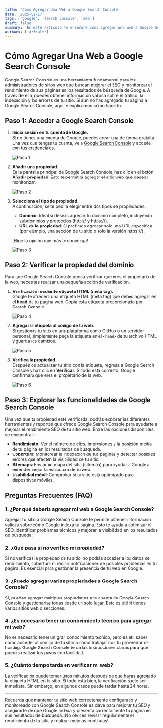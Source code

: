 ```yaml
---
title: 'Cómo Agregar Una Web a Google Search Console'
date: '2025-01-17'
tags: ['google', 'search console', 'seo']
draft: false
summary: 'En este artículo te enseñaré cómo agregar una web a Google Search Console de forma detallada, paso a paso, mejorando el SEO y la visibilidad de tu sitio.'
authors: ['default']
---
```


# Cómo Agregar Una Web a Google Search Console

Google Search Console es una herramienta fundamental para los administradores de sitios web que buscan mejorar el SEO y monitorear el rendimiento de sus páginas en los resultados de búsqueda de Google. A través de ella, puedes obtener información valiosa sobre el tráfico, la indexación y los errores de tu sitio. Si aún no has agregado tu página a Google Search Console, aquí te explicamos cómo hacerlo.

## Paso 1: Acceder a Google Search Console

1. **Inicia sesión en tu cuenta de Google.**  
   Si no tienes una cuenta de Google, puedes crear una de forma gratuita. Una vez que tengas tu cuenta, ve a [Google Search Console](https://search.google.com/search-console/welcome) y accede con tus credenciales.

   ![Paso 1](https://res.cloudinary.com/dq0pfesxe/image/upload/v1737143989/blog/hs1pf58dzrb5gtj4vcmr.png)

2. **Añadir una propiedad.**  
   En la pantalla principal de Google Search Console, haz clic en el botón **Añadir propiedad**. Esto te permitirá agregar el sitio web que deseas monitorizar.

   ![Paso 2](https://res.cloudinary.com/dq0pfesxe/image/upload/v1737144363/blog/wzitad7wwzsc4ih6oq26.png)

3. **Selecciona el tipo de propiedad.**  
   A continuación, se te pedirá elegir entre dos tipos de propiedades:

   - **Dominio**: Ideal si deseas agregar tu dominio completo, incluyendo subdominios y protocolos (http:// y https://).
   - **URL de la propiedad**: Si prefieres agregar solo una URL específica (por ejemplo, una sección de tu sitio o solo la versión https://).

   ¡Elige la opción que más te convenga!

   ![Paso 3](https://res.cloudinary.com/dq0pfesxe/image/upload/v1737144380/blog/w9i4g5cx3wri08cjxmsv.png)

## Paso 2: Verificar la propiedad del dominio

Para que Google Search Console pueda verificar que eres el propietario de la web, necesitas realizar una pequeña acción de verificación.

1. **Verificación mediante etiqueta HTML (meta tag):**  
   Google te ofrecerá una etiqueta HTML (meta tag) que debes agregar en el **head** de tu página web. Copia esta etiqueta proporcionada por Search Console.

   ![Paso 4](https://res.cloudinary.com/dq0pfesxe/image/upload/v1737144398/blog/yd8sizodpciyegu5eojz.png)

2. **Agregar la etiqueta al código de tu web.**  
   Si gestionas tu sitio en una plataforma como GitHub o un servidor personal, simplemente pega la etiqueta en el `<head>` de tu archivo HTML y guarda los cambios.

   ![Paso 5](https://res.cloudinary.com/dq0pfesxe/image/upload/v1737144413/blog/rq8c2jdak9scgnz1gll3.png)

3. **Verifica la propiedad.**  
   Después de actualizar tu sitio con la etiqueta, regresa a Google Search Console y haz clic en **Verificar**. Si todo está correcto, Google confirmará que eres el propietario de la web.

   ![Paso 6](https://res.cloudinary.com/dq0pfesxe/image/upload/v1737144442/blog/wibb4igncbebhecgevot.png)

## Paso 3: Explorar las funcionalidades de Google Search Console

Una vez que tu propiedad esté verificada, podrás explorar las diferentes herramientas y reportes que ofrece Google Search Console para ayudarte a mejorar el rendimiento SEO de tu sitio web. Entre las opciones disponibles, se encuentran:

- **Rendimiento**: Ver el número de clics, impresiones y la posición media de tu página en los resultados de búsqueda.
- **Cobertura**: Monitorear la indexación de tus páginas y detectar posibles errores que afecten la visibilidad de tu sitio.
- **Sitemaps**: Enviar un mapa del sitio (sitemap) para ayudar a Google a entender mejor la estructura de tu web.
- **Usabilidad móvil**: Comprobar si tu sitio está optimizado para dispositivos móviles.

## Preguntas Frecuentes (FAQ)

### 1. ¿Por qué debería agregar mi web a Google Search Console?

Agregar tu sitio a Google Search Console te permite obtener información valiosa sobre cómo Google indexa tu página. Esto te ayuda a optimizar el SEO, identificar problemas técnicos y mejorar la visibilidad en los resultados de búsqueda.

### 2. ¿Qué pasa si no verifico mi propiedad?

Si no verificas la propiedad de tu sitio, no podrás acceder a los datos de rendimiento, cobertura ni recibir notificaciones de posibles problemas en tu página. Es esencial para gestionar la presencia de tu web en Google.

### 3. ¿Puedo agregar varias propiedades a Google Search Console?

Sí, puedes agregar múltiples propiedades a tu cuenta de Google Search Console y gestionarlas todas desde un solo lugar. Esto es útil si tienes varios sitios web o secciones.

### 4. ¿Es necesario tener un conocimiento técnico para agregar mi web?

No es necesario tener un gran conocimiento técnico, pero es útil saber cómo acceder al código de tu sitio o cómo trabajar con tu proveedor de hosting. Google Search Console te da las instrucciones claras para que puedas realizar los pasos con facilidad.

### 5. ¿Cuánto tiempo tarda en verificar mi web?

La verificación puede tomar unos minutos después de que hayas agregado la etiqueta HTML en tu sitio. Si todo está bien, la verificación suele ser inmediata. Sin embargo, en algunos casos puede tardar hasta 24 horas.

---

Recuerda que mantener tu sitio web correctamente configurado y monitoreado con Google Search Console es clave para mejorar tu SEO y asegurarte de que Google indexa y presenta correctamente tu página en sus resultados de búsqueda. ¡No olvides revisar regularmente el rendimiento de tu sitio y realizar mejoras continuas!
